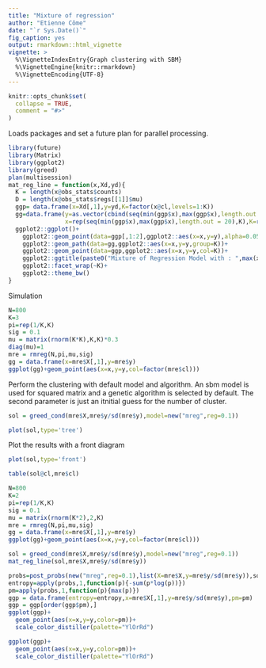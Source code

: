 ```yaml
---
title: "Mixture of regression"
author: "Etienne Côme"
date: "`r Sys.Date()`"
fig_caption: yes
output: rmarkdown::html_vignette
vignette: >
  %\VignetteIndexEntry{Graph clustering with SBM}
  %\VignetteEngine{knitr::rmarkdown}
  %\VignetteEncoding{UTF-8}
---
```


```r
knitr::opts_chunk$set(
  collapse = TRUE,
  comment = "#>"
)
```


Loads packages and set a future plan for parallel processing.
```r
library(future)
library(Matrix)
library(ggplot2)
library(greed)
plan(multisession)
mat_reg_line = function(x,Xd,yd){
  K = length(x@obs_stats$counts)
  D = length(x@obs_stats$regs[[1]]$mu)
  ggp= data.frame(x=Xd[,1],y=yd,K=factor(x@cl,levels=1:K))
  gg=data.frame(y=as.vector(cbind(seq(min(ggp$x),max(ggp$x),length.out = 20),rep(1,20))%*%sapply(x@obs_stats$regs,function(reg){reg$mu})),
                x=rep(seq(min(ggp$x),max(ggp$x),length.out = 20),K),K=rep(1:K,each=20))
  ggplot2::ggplot()+
    ggplot2::geom_point(data=ggp[,1:2],ggplot2::aes(x=x,y=y),alpha=0.05)+
    ggplot2::geom_path(data=gg,ggplot2::aes(x=x,y=y,group=K))+
    ggplot2::geom_point(data=ggp,ggplot2::aes(x=x,y=y,col=K))+
    ggplot2::ggtitle(paste0("Mixture of Regression Model with : ",max(x@cl)," clusters."))+
    ggplot2::facet_wrap(~K)+
    ggplot2::theme_bw()      
}
```

Simulation 
```r
N=800
K=3
pi=rep(1/K,K)
sig = 0.1
mu = matrix(rnorm(K*K),K,K)*0.3
diag(mu)=1
mre = rmreg(N,pi,mu,sig)
gg = data.frame(x=mre$X[,1],y=mre$y)
ggplot(gg)+geom_point(aes(x=x,y=y,col=factor(mre$cl)))
```

Perform the clustering with default model and algorithm. An sbm model is used for squared matrix and a genetic algorithm is selected by default. The second parameter is just an itnitial guess for the number of cluster.

```r
sol = greed_cond(mre$X,mre$y/sd(mre$y),model=new("mreg",reg=0.1))
```

```r
plot(sol,type='tree')
```

Plot the results with a front diagram
```r
plot(sol,type='front')
```

```r
table(sol@cl,mre$cl)
```

```r
N=800
K=2
pi=rep(1/K,K)
sig = 0.1
mu = matrix(rnorm(K*2),2,K)
mre = rmreg(N,pi,mu,sig)
gg = data.frame(x=mre$X[,1],y=mre$y)
ggplot(gg)+geom_point(aes(x=x,y=y,col=factor(mre$cl)))
```

```r
sol = greed_cond(mre$X,mre$y/sd(mre$y),model=new("mreg",reg=0.1))
mat_reg_line(sol,mre$X,mre$y/sd(mre$y))
```


```r
probs=post_probs(new("mreg",reg=0.1),list(X=mre$X,y=mre$y/sd(mre$y)),sol@cl)
entropy=apply(probs,1,function(p){-sum(p*log(p))})
pm=apply(probs,1,function(p){max(p)})
ggp = data.frame(entropy=entropy,x=mre$X[,1],y=mre$y/sd(mre$y),pm=pm) 
ggp = ggp[order(ggp$pm),]
ggplot(ggp)+
  geom_point(aes(x=x,y=y,color=pm))+
  scale_color_distiller(palette="YlOrRd")
```


```r
ggplot(ggp)+
  geom_point(aes(x=x,y=y,color=pm))+
  scale_color_distiller(palette="YlOrRd")
```